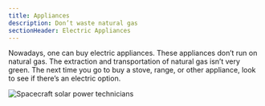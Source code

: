 ```yaml
---
title: Appliances
description: Don’t waste natural gas
sectionHeader: Electric Appliances
---
```


Nowadays, one can buy electric appliances.
These appliances don’t run on natural gas.
The extraction and transportation of natural gas isn’t very green.
The next time you go to buy a stove, range, or other appliance, look to see if there’s an electric option.

<img src="/images/appliances.jpeg" alt="Spacecraft solar power technicians"/>
